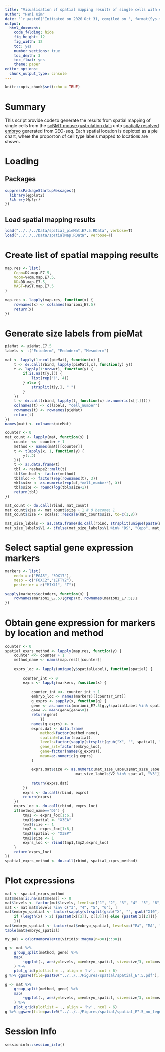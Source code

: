 ```yaml
---
title: "Visualisation of spatial mapping results of single cells with differential stability genes"
author: "Hani Kim"
date: "`r paste0('Initiated on 2020 Oct 31, compiled on ', format(Sys.time(), '%Y %b %d'))`"
output:
  html_document:
    code_folding: hide
    fig_height: 12
    fig_width: 12
    toc: yes
    number_sections: true
    toc_depth: 3
    toc_float: yes
    theme: paper
editor_options: 
  chunk_output_type: console
---
```


```r
knitr::opts_chunk$set(echo = TRUE)
```

# Summary
This script provide code to generate the results from spatial mapping of single cells from the [scNMT mouse gastrulation data](https://www.nature.com/articles/s41586-019-1825-8) unto [spatially resolved embryo](https://pubmed.ncbi.nlm.nih.gov/31391582/) generated from GEO-seq. Each spatial location is depicted as a pie chart, where the proportion of cell type labels mapped to locations are shown. 

# Loading 

## Packages
```r
suppressPackageStartupMessages({
  library(ggplot2)
  library(dplyr)
})
```

## Load spatial mapping results
```r
load("../../../Data/spatial_pieMat.E7.5.RData", verbose=T)
load("../../../Data/spatialMap.RData", verbose=T)
```

# Create list of spatial mapping results
```r
map.res <- list(
    Cepo=DS.map.E7.5,
    Voom=Voom.map.E7.5,
    DD=DD.map.E7.5,
    MAST=MAST.map.E7.5
)

map.res <- lapply(map.res, function(x) {
    rownames(x) <- colnames(marioni_E7.5)
    return(x)
})
```

# Generate size labels from pieMat
```r
pieMat <- pieMat.E7.5
labels <- c("Ectoderm", "Endoderm", "Mesoderm")

mat <- lapply(1:ncol(pieMat), function(x) {
    t <- do.call(rbind, lapply(pieMat[,x], function(y) y))
    t <- lapply(1:nrow(t), function(y) {
        if(is.na(t[y,])) {
            list(rep("0", 4))
        } else {
            strsplit(t[y,], " ")
        }
    })
    t <- do.call(rbind, lapply(t, function(x) as.numeric(x[[1]])))
    colnames(t) <- c(labels, "cell_number")
    rownames(t) <- rownames(pieMat)
    return(t)
})
names(mat) <- colnames(pieMat)

counter <- 0
mat_count <- lapply(mat, function(x) {
    counter <<- counter + 1
    method <- names(mat)[[counter]]
    t <- t(apply(x, 1, function(y) {
        y[1:3]
    }))
    t <- as.data.frame(t)
    tbl <- reshape2::melt(t)
    tbl$method <- factor(method)
    tbl$loc <- factor(rep(rownames(t), 3))
    tbl$size <- as.numeric(rep(x[,"cell_number"], 3))
    tbl$size <- round(log(tbl$size+1))
    return(tbl)
})

mat_count <- do.call(rbind, mat_count)
mat_count$size <- mat_count$size + 1 # 0 becomes 1
mat_count$size <- scales::rescale(mat_count$size, to=c(1,8))

mat_size_labels <- as.data.frame(do.call(rbind, strsplit(unique(paste(mat_count$method, mat_count$loc, mat_count$size, sep="_")), "_")))
mat_size_labels$V1 <- ifelse(mat_size_labels$V1 %in% "DS", "Cepo", mat_size_labels$V1)
```

# Select saptial gene expression markers
```r
markers <- list(
    endo = c("PGA5", "SOX17"),
    meso = c("FOXC2","LEFTY2"),
    posterior = c("MIXL1", "T"))

sapply(markers$ectoderm, function(x) {
    rownames(marioni_E7.5)[grepl(x, rownames(marioni_E7.5))]
})
```

# Obtain gene expression for markers by location and method
```r
counter <- 0
spatial_exprs_method <- lapply(map.res, function(y) {
    counter <<- counter + 1
    method_name <- names(map.res)[[counter]]
    
    exprs_loc <- lapply(unique(y$spatialLabel), function(spatial) {
        
        counter_int <- 0
        exprs <- lapply(markers, function(x) {
            
            counter_int <<- counter_int + 1
            embryo_loc <- names(markers)[[counter_int]]
            g_exprs <- sapply(x, function(g) {
            gene <- as.numeric(marioni_E7.5[g,y$spatialLabel %in% spatial])
            gene <- mean(gene[gene>0])
            return(gene)
                })
            names(g_exprs) <- x
            exprs.dat <- data.frame(
                method=factor(method_name),
                spatial=factor(spatial),
                levels=factor(sapply(strsplit(gsub("X", "", spatial), ""), "[[", 1)),
                gene_set=factor(embryo_loc),
                gene=factor(names(g_exprs)),
                mean=as.numeric(g_exprs)
            )
            
            exprs.dat$size <- as.numeric(mat_size_labels[mat_size_labels$V1 %in% method_name &
                                mat_size_labels$V2 %in% spatial, "V3"])
            
            return(exprs.dat)
        })
        exprs <- do.call(rbind, exprs)
        return(exprs)
    })
    exprs_loc <- do.call(rbind, exprs_loc)
    if(method_name=="DD") {
        tmp1 <- exprs_loc[1:6,]
        tmp1$spatial <- "X3EA"
        tmp1$size <- 1
        tmp2 <- exprs_loc[1:6,]
        tmp2$spatial <- "X3EP"
        tmp2$size <- 1
        exprs_loc <- rbind(tmp1,tmp2,exprs_loc)
    }
    return(exprs_loc)
})
spatial_exprs_method <- do.call(rbind, spatial_exprs_method)
```

# Plot expressions
```r
mat <- spatial_exprs_method
mat$mean[is.na(mat$mean)] <- 0
mat$levels <- factor(mat$levels, levels=c("1", "2", "3", "4", "5", "6", "7", "8", "9", "10"))
mat <- mat[mat$levels %in% c("3", "4", "5", "6"), ]
mat$embryo_spatial <- factor(sapply(strsplit(gsub("X", "", gsub("X10", "", as.character(mat$spatial))), ""), function(x) {
    if (length(x) > 2) {paste0(x[[2]], x[[3]])} else {paste0(x[[2]])}
    }))
mat$embryo_spatial <- factor(mat$embryo_spatial, levels=c("EA", "MA", "A", "L1", "R1", "L2", "R2", "P", "MP", "EP"))
table(mat$embryo_spatial)

my_pal = colorRampPalette(viridis::magma(n=30)[5:30])

g <- mat %>% 
    group_split(method, gene) %>%
    map(
        ~ggplot(., aes(y=levels, x=embryo_spatial, size=size/3, col=mean)) + geom_point() + scale_size(range = c(1, 8), name="Mapped cells") + scale_colour_gradientn(colors=my_pal(35)) + theme_classic()
    ) %>%
    plot_grid(plotlist = ., align = 'hv', ncol = 6) 
g %>% ggsave(file=paste0("../../../Figures/spatial/spatial_E7.5.pdf"), width=25, height=15)

g <- mat %>% 
    group_split(method, gene) %>%
    map(
        ~ggplot(., aes(y=levels, x=embryo_spatial, size=size/3, col=mean)) + geom_point() + scale_size(range = c(1, 8), name="Mapped cells") + scale_colour_gradientn(colors=my_pal(35)) + theme_classic() + theme(legend.position = "none")
    ) %>%
    plot_grid(plotlist = ., align = 'hv', ncol = 6) 
g %>% ggsave(file=paste0("../../../Figures/spatial/spatial_E7.5_no_legend.pdf"), width=18, height=7)
```

# Session Info
```r
sessioninfo::session_info()
```
